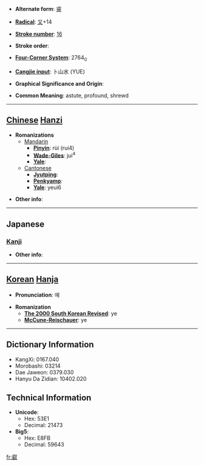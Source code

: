 * '''Alternate form''': [[睿]]

* '''[[Wiktionary:Chinese radical index| Radical]]''': [[Wiktionary:Chinese radical index 又|又]]+14

* '''[[Wiktionary:Chinese total strokes index|Stroke number]]''': [[Wiktionary:Chinese total strokes index 16|16]]

* '''Stroke order''': 

* '''[[Wiktionary:Chinese four corner index|Four-Corner System]]''': 2764<sub>0</sub>

* '''[[Wiktionary:Chinese Cangjie index|Cangjie input]]''': 卜山水 (YUE)

* '''Graphical Significance and Origin''': 

* '''Common Meaning''': astute, profound, shrewd

----

== [[Chinese]] [[Hanzi]] ==

* '''Romanizations'''
** [[Mandarin]]
*** '''[[Pinyin]]''': rùi (rui4)
*** '''[[Wade-Giles]]''': jui<sup>4</sup>
*** '''[[Yale]]''': 
**[[Cantonese]]
***'''[[Jyutping]]''':
***'''[[Penkyamp]]''': 
***'''[[Yale]]''': yeui6

* '''Other info''': 

----

==Japanese==
===[[Kanji]]===
{{kanji|on readings=[[えい]] (ei)|kun readings=[[あきらか]] (akiraka)}}

* '''Other info''':  

----

== [[Korean]] [[Hanja]] ==

* '''Pronunciation''': 예

* '''Romanization'''
** '''[[The 2000 South Korean Revised Romanization|The 2000 South Korean Revised]]''': ye
** '''[[McCune-Reischauer]]''': ye

----

== Dictionary Information ==

* KangXi: 0167.040
* Morobashi: 03214
* Dae Jaweon: 0379.030
* Hanyu Da Zidian: 10402.020

== Technical Information ==

* '''Unicode''':
** Hex: 53E1
** Decimal: 21473
* '''Big5''':
** Hex: E8FB
** Decimal: 59643

[[fr:叡]]